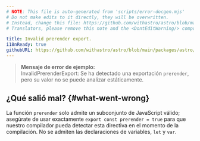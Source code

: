 ```yaml
---
# NOTE: This file is auto-generated from 'scripts/error-docgen.mjs'
# Do not make edits to it directly, they will be overwritten.
# Instead, change this file: https://github.com/withastro/astro/blob/main/packages/astro/src/core/errors/errors-data.ts
# Translators, please remove this note and the <DontEditWarning/> component.

title: Invalid prerender export.
i18nReady: true
githubURL: https://github.com/withastro/astro/blob/main/packages/astro/src/core/errors/errors-data.ts
---
```


> **Mensaje de error de ejemplo:**<br/>
InvalidPrerenderExport: Se ha detectado una exportación `prerender`, pero su valor no se puede analizar estáticamente.

## ¿Qué salió mal? \{#what-went-wrong\}

La función `prerender` solo admite un subconjunto de JavaScript válido; asegúrate de usar exactamente `export const prerender = true` para que nuestro compilador pueda detectar esta directiva en el momento de la compilación. No se admiten las declaraciones de variables, `let` y `var`.
